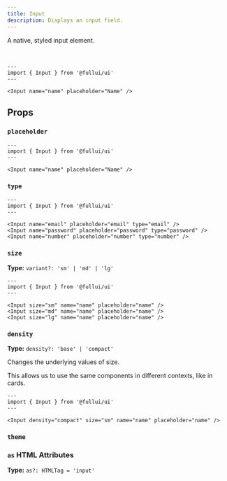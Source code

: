 ```yaml
---
title: Input
description: Displays an input field.
---
```


A native, styled input element.

<br/>

```astro live
---
import { Input } from '@fullui/ui'
---

<Input name="name" placeholder="Name" />
```

## Props
### `placeholder`
```astro live
---
import { Input } from '@fullui/ui'
---

<Input name="name" placeholder="Name" />
```

### `type`
```astro live
---
import { Input } from '@fullui/ui'
---

<Input name="email" placeholder="email" type="email" />
<Input name="password" placeholder="password" type="password" />
<Input name="number" placeholder="number" type="number" />
```

### `size`
**Type:** `variant?: 'sm' | 'md' | 'lg'`
```astro live
---
import { Input } from '@fullui/ui'
---

<Input size="sm" name="name" placeholder="name" />
<Input size="md" name="name" placeholder="name" />
<Input size="lg" name="name" placeholder="name" />
```

### `density`
**Type:** `density?: 'base' | 'compact'`

Changes the underlying values of size.

This allows us to use the same components in different contexts, like in cards.

```astro live
---
import { Input } from '@fullui/ui'
---

<Input density="compact" size="sm" name="name" placeholder="name" />
```

### `theme`
<Theming/>

### `as` HTML Attributes
**Type:** `as?: HTMLTag = 'input'`